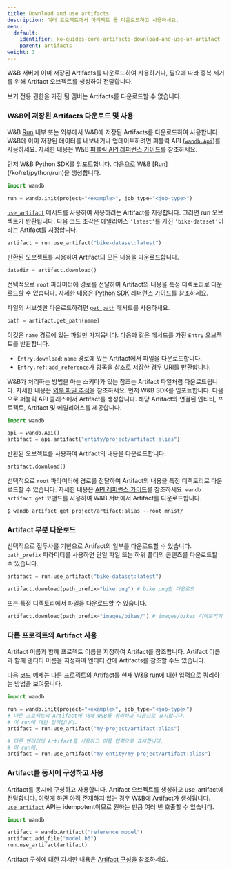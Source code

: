 ```yaml
---
title: Download and use artifacts
description: 여러 프로젝트에서 아티팩트 를 다운로드하고 사용하세요.
menu:
  default:
    identifier: ko-guides-core-artifacts-download-and-use-an-artifact
    parent: artifacts
weight: 3
---
```


W&B 서버에 이미 저장된 Artifacts를 다운로드하여 사용하거나, 필요에 따라 중복 제거를 위해 Artifact 오브젝트를 생성하여 전달합니다.

<Note>
보기 전용 권한을 가진 팀 멤버는 Artifacts를 다운로드할 수 없습니다.
</Note>

### W&B에 저장된 Artifacts 다운로드 및 사용

W&B [Run](/ko/ref/python/run) 내부 또는 외부에서 W&B에 저장된 Artifacts를 다운로드하여 사용합니다. W&B에 이미 저장된 데이터를 내보내거나 업데이트하려면 퍼블릭 API ([`wandb.Api`](/ko/ref/python/public-api/api))를 사용하세요. 자세한 내용은 W&B [퍼블릭 API 레퍼런스 가이드](/ko/ref/python/public-api/)를 참조하세요.

<Tabs>
<Tab title="Run 중">
먼저 W&B Python SDK를 임포트합니다. 다음으로 W&B [Run](/ko/ref/python/run)을 생성합니다.

```python
import wandb

run = wandb.init(project="<example>", job_type="<job-type>")
```

[`use_artifact`](/ko/ref/python/run#use_artifact) 메서드를 사용하여 사용하려는 Artifact를 지정합니다. 그러면 run 오브젝트가 반환됩니다. 다음 코드 조각은 에일리어스 `'latest'`를 가진 `'bike-dataset'`이라는 Artifact를 지정합니다.

```python
artifact = run.use_artifact("bike-dataset:latest")
```

반환된 오브젝트를 사용하여 Artifact의 모든 내용을 다운로드합니다.

```python
datadir = artifact.download()
```

선택적으로 `root` 파라미터에 경로를 전달하여 Artifact의 내용을 특정 디렉토리로 다운로드할 수 있습니다. 자세한 내용은 [Python SDK 레퍼런스 가이드](/ko/ref/python/artifact#download)를 참조하세요.

파일의 서브셋만 다운로드하려면 [`get_path`](/ko/ref/python/artifact#get_path) 메서드를 사용하세요.

```python
path = artifact.get_path(name)
```

이것은 `name` 경로에 있는 파일만 가져옵니다. 다음과 같은 메서드를 가진 `Entry` 오브젝트를 반환합니다.

* `Entry.download`: `name` 경로에 있는 Artifact에서 파일을 다운로드합니다.
* `Entry.ref`: `add_reference`가 항목을 참조로 저장한 경우 URI를 반환합니다.

W&B가 처리하는 방법을 아는 스키마가 있는 참조는 Artifact 파일처럼 다운로드됩니다. 자세한 내용은 [외부 파일 추적](/ko/guides/core/artifacts/track-external-files)을 참조하세요.
</Tab>
<Tab title="Run 외부">
먼저 W&B SDK를 임포트합니다. 다음으로 퍼블릭 API 클래스에서 Artifact를 생성합니다. 해당 Artifact와 연결된 엔티티, 프로젝트, Artifact 및 에일리어스를 제공합니다.

```python
import wandb

api = wandb.Api()
artifact = api.artifact("entity/project/artifact:alias")
```

반환된 오브젝트를 사용하여 Artifact의 내용을 다운로드합니다.

```python
artifact.download()
```

선택적으로 `root` 파라미터에 경로를 전달하여 Artifact의 내용을 특정 디렉토리로 다운로드할 수 있습니다. 자세한 내용은 [API 레퍼런스 가이드](/ko/ref/python/artifact#download)를 참조하세요.
</Tab>
<Tab title="W&B CLI">
`wandb artifact get` 코맨드를 사용하여 W&B 서버에서 Artifact를 다운로드합니다.

```
$ wandb artifact get project/artifact:alias --root mnist/
```
</Tab>
</Tabs>

### Artifact 부분 다운로드

선택적으로 접두사를 기반으로 Artifact의 일부를 다운로드할 수 있습니다. `path_prefix` 파라미터를 사용하면 단일 파일 또는 하위 폴더의 콘텐츠를 다운로드할 수 있습니다.

```python
artifact = run.use_artifact("bike-dataset:latest")

artifact.download(path_prefix="bike.png") # bike.png만 다운로드
```

또는 특정 디렉토리에서 파일을 다운로드할 수 있습니다.

```python
artifact.download(path_prefix="images/bikes/") # images/bikes 디렉토리의 파일 다운로드
```
### 다른 프로젝트의 Artifact 사용

Artifact 이름과 함께 프로젝트 이름을 지정하여 Artifact를 참조합니다. Artifact 이름과 함께 엔티티 이름을 지정하여 엔티티 간에 Artifacts를 참조할 수도 있습니다.

다음 코드 예제는 다른 프로젝트의 Artifact를 현재 W&B run에 대한 입력으로 쿼리하는 방법을 보여줍니다.

```python
import wandb

run = wandb.init(project="<example>", job_type="<job-type>")
# 다른 프로젝트의 Artifact에 대해 W&B를 쿼리하고 다음으로 표시합니다.
# 이 run에 대한 입력입니다.
artifact = run.use_artifact("my-project/artifact:alias")

# 다른 엔티티의 Artifact를 사용하고 이를 입력으로 표시합니다.
# 이 run에.
artifact = run.use_artifact("my-entity/my-project/artifact:alias")
```

### Artifact를 동시에 구성하고 사용

Artifact를 동시에 구성하고 사용합니다. Artifact 오브젝트를 생성하고 use_artifact에 전달합니다. 이렇게 하면 아직 존재하지 않는 경우 W&B에 Artifact가 생성됩니다. [`use_artifact`](/ko/ref/python/run#use_artifact) API는 idempotent이므로 원하는 만큼 여러 번 호출할 수 있습니다.

```python
import wandb

artifact = wandb.Artifact("reference model")
artifact.add_file("model.h5")
run.use_artifact(artifact)
```

Artifact 구성에 대한 자세한 내용은 [Artifact 구성](/ko/guides/core/artifacts/construct-an-artifact)을 참조하세요.
